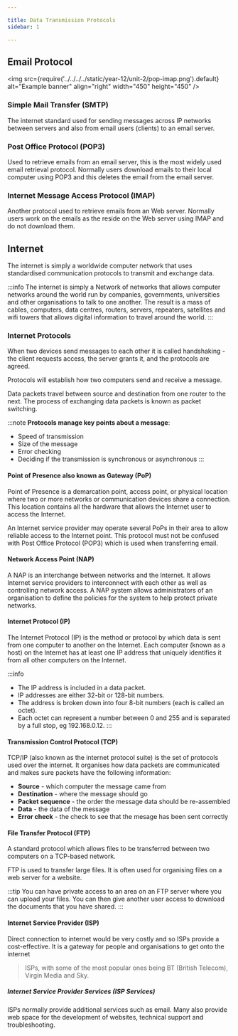 ```yaml
---

title: Data Transmission Protocols
sidebar: 1

---
```


## Email Protocol 


<img
  src={require('../../../../static/year-12/unit-2/pop-imap.png').default}
  alt="Example banner"
  align="right"
  width="450"
  height="450"
/> 

### Simple Mail Transfer (SMTP)

The internet standard used for sending messages across IP networks between 
servers and also from email users (clients) to an email server.

### Post Office Protocol (POP3)

Used to retrieve emails from an email server, this is the most widely used email retrieval protocol. 
Normally users download emails to their local computer using POP3 and this deletes the email from the email server.


### Internet Message Access Protocol  (IMAP)

Another protocol used to retrieve emails from an Web server.
Normally users work on the emails as the reside on the Web server using IMAP and do not download them.

## Internet

The internet is simply a worldwide computer network that uses standardised 
communication protocols to transmit and exchange data.

:::info
The internet is simply a Network of networks that allows computer networks around the world run by companies, governments, universities and other organisations to talk to one another. 
The result is a mass of cables, computers, data centres, routers, servers, repeaters, satellites and wifi towers that allows digital information to travel around the world.
:::

### Internet Protocols

When two devices send messages to each other it is called handshaking - the client requests access, the server grants it, and the protocols are agreed.

Protocols will establish how two computers send and receive a message.​

Data packets travel between source and destination from one router to the next. The process of exchanging data packets is known as packet switching.

:::note
**Protocols manage key points about a message**:
- Speed of transmission
- Size of the message
- Error checking
- Deciding if the transmission is synchronous or asynchronous
:::

#### Point of Presence also known as Gateway (PoP)

Point of Presence is a demarcation point, access point, or physical location where two or more networks or communication devices share a connection. This location contains all the hardware that allows the Internet user to access the Internet.

An Internet service provider may operate several PoPs in their area to allow reliable access to the Internet point. This protocol must not be confused with Post Office Protocol (POP3) which is used when transferring email.

#### Network Access Point (NAP)

A NAP is an interchange between networks and the Internet. It allows Internet service providers to interconnect with each other as well as controlling network access. A NAP system allows administrators of an organisation to define the policies for the system to help protect private networks.

#### Internet Protocol (IP)

The Internet Protocol (IP) is the method or protocol by which data is sent from one computer to another on the Internet. Each computer (known as a host) on the Internet has at least one IP address that uniquely identifies it from all other computers on the Internet.

:::info 
- The IP address is included in a data packet.
- IP addresses are either 32-bit or 128-bit numbers.
- The address is broken down into four 8-bit numbers (each is called an octet).
- Each octet can represent a number between 0 and 255 and is separated by a full stop, eg 192.168.0.12.
:::

#### Transmission Control Protocol (TCP)

TCP/IP (also known as the internet protocol suite) is the set of protocols used over the internet. It organises how data packets are communicated and makes sure packets have the following information:

- **Source** - which computer the message came from
- **Destination** - where the message should go
- **Packet sequence** - the order the message data should be re-assembled
- **Data** - the data of the message
- **Error check** - the check to see that the mesage has been sent correctly

#### File Transfer Protocol (FTP)

A standard protocol which allows files to be transferred between two computers on a TCP-based network.

FTP is used to transfer large files. It is often used for organising files on a web server for a website. 

:::tip
You can have private access to an area on an FTP server where you can upload your files. You can then give another user access to download the documents that you have shared.
:::

#### Internet Service Provider (ISP)

Direct connection to internet would be very costly and so ISPs provide a cost-effective. It is a gateway for people and organisations to get onto the internet

> ISPs, with some of the most popular ones being BT (British Telecom), Virgin Media and Sky. 

##### Internet Service Provider Services (ISP Services)

ISPs normally provide additional services such as email. Many also provide web space for the development of websites, technical support and troubleshooting. 